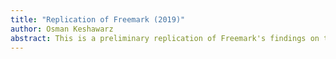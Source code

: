 ```yaml
---
title: "Replication of Freemark (2019)"
author: Osman Keshawarz
abstract: This is a preliminary replication of Freemark's findings on the relationship of zoning changes to housing prices and access."
---
```



